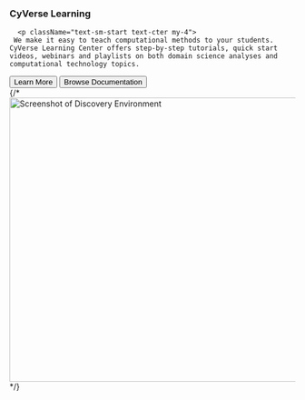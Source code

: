 <div id="learning">
<div className="
px-4 px-sm-1 px-xs-1
border-bottom">
    <h3 className="mb-4 mb-sm-2 mb-xs-2 display-6 text-cter">CyVerse Learning</h3>
    <div className="mx-auto">
    
      <p className="text-sm-start text-cter my-4">
     We make it easy to teach computational methods to your students. CyVerse Learning Center offers step-by-step tutorials, quick start videos, webinars and playlists on both domain science analyses and computational technology topics.
</p>    
      <div className="d-grid gap-2 d-sm-flex justify-content-sm-center mb-5">
        <button type="button" className="btn btn-primary btn-lg px-4 me-sm-3">Learn More</button>
        <button type="button" className="btn btn-outline-secondary btn-lg px-4">Browse Documentation</button>
      </div>
    </div>
    <div className="overflow-hidden">
      <div className="px-5 text-center d-none d-sm-block d-xs-block">
        {/*<img src="/images/Jetstream.png" className="img-fluid border rounded-3 shadow-lg mb-4" alt="Screenshot of Discovery Environment" loading="lazy" width="700" height="500"/>*/}
      </div>
    </div>

  </div>
  </div>
